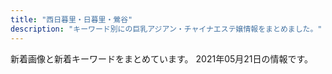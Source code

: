 ```yaml
---
title: "西日暮里・日暮里・鶯谷"
description: "キーワード別にの巨乳アジアン・チャイナエステ嬢情報をまとめました。"
---
```


新着画像と新着キーワードをまとめています。
2021年05月21日の情報です。

<DmmAffiliateIns />
<KeywordTable
  shops={
    [
    {
        "img_links": [
            "http://www.mac-riraku106.xyz/static/picture/2.jpg",
            "http://www.mac-riraku106.xyz/uploads/191209/1-191209122ZY50.jpg",
            "http://www.mac-riraku106.xyz/static/picture/top-img09.png",
            "http://www.mac-riraku106.xyz/uploads/191128/1-19112Q3111UF.jpg",
            "http://www.mac-riraku106.xyz/uploads/191008/1-19100Q5453V63.jpg",
            "http://www.mac-riraku106.xyz/uploads/190723/34-1.jpg",
            "http://www.mac-riraku106.xyz/uploads/190723/23-2.jpg",
            "http://www.mac-riraku106.xyz/uploads/190906/1-1ZZ6125225A4.jpg",
            "http://www.mac-riraku106.xyz/uploads/200325/1-2003251H340B9.jpg",
            "http://www.mac-riraku106.xyz/uploads/190826/1-1ZR614462Qa.jpg",
            "http://www.mac-riraku106.xyz/uploads/191219/1-19121912423J29.jpg",
            "http://www.mac-riraku106.xyz/uploads/191008/1-19100Q5451M20.jpg",
            "http://www.mac-riraku106.xyz/uploads/200818/1-200QQ554231G.jpg",
            "http://www.mac-riraku106.xyz/uploads/200818/1-200QQ5535E92.jpg",
            "http://www.mac-riraku106.xyz/uploads/190723/33-1.jpg",
            "http://www.mac-riraku106.xyz/static/picture/tel.png",
            "http://www.mac-riraku106.xyz/static/picture/top-img03.png",
            "http://www.mac-riraku106.xyz/static/picture/michi01.png",
            "http://www.mac-riraku106.xyz/uploads/200501/1-200501125150516.jpg",
            "http://www.mac-riraku106.xyz/uploads/190906/1-1ZZ612503C39.jpg",
            "http://www.mac-riraku106.xyz/uploads/190723/10-2.jpg",
            "http://www.mac-riraku106.xyz/uploads/190926/1-1Z926131T2408.jpg",
            "http://www.mac-riraku106.xyz/uploads/200310/1-200310130Z0421.jpg",
            "http://www.mac-riraku106.xyz/uploads/191106/1-191106092J62Y.jpg",
            "http://www.mac-riraku106.xyz/uploads/190723/10-1.jpg",
            "http://www.mac-riraku106.xyz/uploads/191209/1-191209123459153.jpg",
            "http://www.mac-riraku106.xyz/uploads/200325/1-2003251H312V4.jpg",
            "http://www.mac-riraku106.xyz/uploads/190723/1-2.jpg",
            "http://www.mac-riraku106.xyz/static/picture/michi02.png",
            "http://www.mac-riraku106.xyz/uploads/191128/1-19112Q3102OP.jpg",
            "http://www.mac-riraku106.xyz/uploads/190723/23-1.jpg",
            "http://www.mac-riraku106.xyz/uploads/200608/1-20060Q0251EY.jpg",
            "http://www.mac-riraku106.xyz/static/picture/call.png",
            "http://www.mac-riraku106.xyz/uploads/200501/1-200501145011C2.jpg",
            "http://www.mac-riraku106.xyz/uploads/190723/25-1.jpg",
            "http://www.mac-riraku106.xyz/uploads/190826/1-1ZR6144611E0.jpg",
            "http://www.mac-riraku106.xyz/static/picture/1.jpg",
            "http://www.mac-riraku106.xyz/uploads/191128/1-19112Q31009521.jpg",
            "http://www.mac-riraku106.xyz/uploads/200317/1-20031G44235R7.jpg",
            "http://www.mac-riraku106.xyz/uploads/200801/1-200P1110631926.jpg",
            "http://www.mac-riraku106.xyz/static/picture/top-img02.png",
            "http://www.mac-riraku106.xyz/static/picture/top-img01.png",
            "http://www.mac-riraku106.xyz/uploads/200501/1-200501125159161.jpg",
            "http://www.mac-riraku106.xyz/uploads/190723/21-1.jpg",
            "http://www.mac-riraku106.xyz/uploads/200501/1-200501145002a7.jpg",
            "http://www.mac-riraku106.xyz/uploads/200501/1-200501125251121.jpg",
            "http://www.mac-riraku106.xyz/uploads/200501/1-200501144951148.jpg",
            "http://www.mac-riraku106.xyz/uploads/191106/1-191106092S0357.jpg",
            "http://www.mac-riraku106.xyz/uploads/191106/1-191106092T0531.jpg",
            "http://www.mac-riraku106.xyz/uploads/200818/1-200QQ55415J4.jpg",
            "http://www.mac-riraku106.xyz/uploads/190926/1-1Z926131R6102.jpg",
            "http://www.mac-riraku106.xyz/uploads/191219/1-191219124141563.jpg",
            "http://www.mac-riraku106.xyz/uploads/200317/1-20031G4420c38.jpg",
            "http://www.mac-riraku106.xyz/uploads/200801/1-200P1110412514.jpg",
            "http://www.mac-riraku106.xyz/uploads/200310/1-200310130925920.jpg",
            "http://www.mac-riraku106.xyz/uploads/191209/1-1912091229204E.jpg",
            "http://www.mac-riraku106.xyz/uploads/200608/1-20060Q02506204.jpg",
            "http://www.mac-riraku106.xyz/uploads/200801/1-200P1110A4M2.jpg",
            "http://www.mac-riraku106.xyz/uploads/190723/1-1.jpg",
            "http://www.mac-riraku106.xyz/uploads/190723/23-3.jpg",
            "http://www.mac-riraku106.xyz/uploads/200317/1-20031G44220J0.jpg",
            "http://www.mac-riraku106.xyz/uploads/190723/30-1.jpg",
            "http://www.mac-riraku106.xyz/uploads/200501/1-200501125300127.jpg",
            "http://www.mac-riraku106.xyz/uploads/200310/1-20031013091I08.jpg"
        ],
        "name": "\u306f\u305f\u3061",
        "url": "http://www.mac-riraku106.xyz/",
        "keywords": {
            "F": 3,
            "E": 6,
            "86": 19,
            "C": 19,
            "D": 47,
            "94": 3,
            "85": 15
        },
        "station": "JR\u65e5\u66ae\u91cc\u99c5\u5357\u53e3"
    },
    {
        "name": "\u672a\u6765",
        "url": "http://www.relax-mirai.info/",
        "station": "\u65e5\u66ae\u91cc\u99c5\u6771\u53e3",
        "keywords": {},
        "img_links": [
            "http://www.relax-mirai.info/i/images/momo1.jpg",
            "http://www.relax-mirai.info/i/120/sayuri1.jpg",
            "http://www.relax-mirai.info/images/info01.jpg",
            "http://www.relax-mirai.info/images/m03.jpg",
            "http://www.relax-mirai.info/gals/kaka1.jpg",
            "http://www.relax-mirai.info/images/momo1.jpg",
            "http://www.relax-mirai.info/gals/risa1.jpg",
            "http://www.relax-mirai.info/gals/aki1.jpg",
            "http://www.relax-mirai.info/images/risa1.jpg",
            "http://www.relax-mirai.info/i/images/sayuri1.jpg",
            "http://www.relax-mirai.info/images/m04.jpg",
            "http://www.relax-mirai.info/images/sayuri1.jpg",
            "http://www.relax-mirai.info/images/info02.jpg",
            "http://www.relax-mirai.info/images/m02.jpg",
            "http://www.relax-mirai.info/gals/emi1.jpg",
            "http://www.relax-mirai.info/images/qr.jpg"
        ]
    },
    {
        "name": "\u3075\u308f\u3075\u308f",
        "url": "http://flowerscent.este.work/",
        "img_links": [
            "http://flowerscent.este.work/head_1_4691_1553674270167089.png",
            "http://flowerscent.este.work/head_3_4691_1556258938113847.png",
            "http://flowerscent.este.work/head_2_4691_1553674270815382.png",
            "http://flowerscent.este.work/2/uploadimg/1599833697.jpg",
            "http://flowerscent.este.work/2/uploadimg/1600260826.jpg"
        ],
        "keywords": {
            "83": 36,
            "E": 12,
            "C": 36,
            "87": 12,
            "D": 12,
            "86": 12
        },
        "station": "JR\u897f\u65e5\u66ae\u91cc\u99c5"
    },
    {
        "keywords": {},
        "station": "\u753a\u5c4b\u99c51\u756a\u51fa\u53e3",
        "url": "https://mominoki.tyo.ac/",
        "name": "\u3082\u307f\u306e\u6728",
        "img_links": []
    },
    {
        "keywords": {
            "\u30bb\u30af\u30b7\u30fc": 38,
            "E": 1,
            "G": 2
        },
        "station": "JR\u65e5\u66ae\u91cc\u99c5\u5357\u53e3",
        "url": "https://www.sofia-est.com/",
        "name": "\u30bd\u30d5\u30a3\u30a2",
        "img_links": [
            "https://www.sofia-est.com/img/material/iph.png",
            "https://www.sofia-est.com/img/girl/thumb/s94_2.jpg",
            "https://www.sofia-est.com/img/material/sd_rt_btn.png",
            "https://www.sofia-est.com/img/material/mob_youtube.png",
            "https://www.sofia-est.com/img/girl/main/s97_1.jpg",
            "https://www.sofia-est.com/img/girl/list/s94_list.jpg",
            "https://www.sofia-est.com/img/girl/main/s94_1.jpg",
            "https://www.sofia-est.com/img/material/photo4.jpg",
            "https://www.sofia-est.com/img/material/top_newface.png",
            "https://www.sofia-est.com/img/girl/thumb/s99_2.jpg",
            "https://www.sofia-est.com/img/material/pagetop_rollout.png",
            "https://www.sofia-est.com/img/girl/list/s99_list.jpg",
            "https://www.sofia-est.com/img/girl/list/s56_list.jpg",
            "https://www.sofia-est.com/img/girl/thumb/s94_1.jpg",
            "https://www.sofia-est.com/img/girl/main/s108_1.jpg",
            "https://www.sofia-est.com/img/material/page6_subt2.png",
            "https://www.sofia-est.com/img/girl/thumb/s100_1.jpg",
            "https://www.sofia-est.com/img/material/gm1_rollout.png",
            "https://www.sofia-est.com/img/girl/main/s81_1.jpg",
            "https://www.sofia-est.com/img/girl/list/s81_list.jpg",
            "https://www.sofia-est.com/img/material/gm3_rollout.png",
            "https://www.sofia-est.com/img/material/phototxt.jpg",
            "https://www.sofia-est.com/img/girl/thumb/s81_2.jpg",
            "https://www.sofia-est.com/img/girl/thumb/s92_2.jpg",
            "https://www.sofia-est.com/img/material/gm4_rollout.png",
            "https://www.sofia-est.com/img/material/mobileqr.png",
            "https://www.sofia-est.com/img/girl/list/s84_list.jpg",
            "https://www.sofia-est.com/img/material/page8_subt1.png",
            "https://www.sofia-est.com/img/material/top_news.png",
            "https://www.sofia-est.com/img/girl/thumb/s81_1.jpg",
            "https://www.sofia-est.com/img/girl/mobilepickup/mobilepickup20200302124127.jpg",
            "https://www.sofia-est.com/img/material/course_tanta1.png",
            "https://www.sofia-est.com/img/girl/thumb/s56_1.jpg",
            "https://www.sofia-est.com/img/girl/main/s113_1.jpg",
            "https://www.sofia-est.com/img/material/noimg_thumb.jpg",
            "https://www.sofia-est.com/img/material/gm5_rollout.png",
            "https://www.sofia-est.com/img/girl/pickup/pickup20200111122329.jpg",
            "https://www.sofia-est.com/img/material/top_pickup.png",
            "https://www.sofia-est.com/img/material/page6_subt1.png",
            "https://www.sofia-est.com/img/girl/list/s106_list.jpg",
            "https://www.sofia-est.com/img/material/photo1.jpg",
            "https://www.sofia-est.com/img/girl/main/s92_1.jpg",
            "https://www.sofia-est.com/img/material/top_kodawariimg1.jpg",
            "https://www.sofia-est.com/img/material/top_kodawari.png",
            "https://www.sofia-est.com/img/girl/main/s89_1.jpg",
            "https://www.sofia-est.com/img/material/photo8.jpg",
            "https://www.sofia-est.com/img/material/top_infomation.png",
            "https://www.sofia-est.com/img/girl/main/s100_1.jpg",
            "https://www.sofia-est.com/img/material/page4_subt1.png",
            "https://www.sofia-est.com/img/girl/thumb/s97_1.jpg",
            "https://www.sofia-est.com/img/material/photo6.jpg",
            "https://www.sofia-est.com/img/material/page4_subt2.png",
            "https://www.sofia-est.com/img/banner/koko_120x60.png",
            "https://www.sofia-est.com/img/girl/list/s92_list.jpg",
            "https://www.sofia-est.com/img/girl/thumb/s84_1.jpg",
            "https://www.sofia-est.com/img/girl/thumb/s56_2.jpg",
            "https://www.sofia-est.com/img/what/coupon202009.png",
            "https://www.sofia-est.com/img/material/photo5.jpg",
            "https://www.sofia-est.com/img/girl/list/s97_list.jpg",
            "https://www.sofia-est.com/img/girl/thumb/s81_4.jpg",
            "https://www.sofia-est.com/img/material/gm2_rollout.png",
            "https://www.sofia-est.com/img/material/noimg_m.jpg",
            "https://www.sofia-est.com/img/material/page3_1_subt1.png",
            "https://www.sofia-est.com/img/girl/thumb/s108_3.jpg",
            "https://www.sofia-est.com/img/girl/thumb/s84_2.jpg",
            "https://www.sofia-est.com/img/material/movie_right_yaji.png",
            "https://www.sofia-est.com/img/girl/main/s56_1.jpg",
            "https://www.sofia-est.com/img/material/gm6_rollout.png",
            "https://www.sofia-est.com/img/girl/thumb/s105_1.jpg",
            "https://www.sofia-est.com/img/material/top_twitter.png",
            "https://www.sofia-est.com/img/girl/thumb/s89_1.jpg",
            "https://www.sofia-est.com/img/material/page2_subt1.png",
            "https://www.sofia-est.com/img/material/page8_subt2.png",
            "https://www.sofia-est.com/img/top/topslide20141211.jpg",
            "https://www.sofia-est.com/img/material/photobig.jpg",
            "https://www.sofia-est.com/img/girl/thumb/s100_2.jpg",
            "https://www.sofia-est.com/img/material/noimg_b.jpg",
            "https://www.sofia-est.com/img/girl/thumb/s57_1.jpg",
            "https://www.sofia-est.com/img/material/top_camp.png",
            "https://www.sofia-est.com/img/girl/list/s89_list.jpg",
            "https://www.sofia-est.com/img/girl/thumb/s108_1.jpg",
            "https://www.sofia-est.com/img/material/movie20141210.jpg",
            "https://www.sofia-est.com/img/girl/list/s100_list.jpg",
            "https://www.sofia-est.com/img/material/page5_subt2.png",
            "https://www.sofia-est.com/img/girl/thumb/s106_1.jpg",
            "https://www.sofia-est.com/img/top/topslide20141210.jpg",
            "https://www.sofia-est.com/img/girl/list/s113_list.jpg",
            "https://www.sofia-est.com/img/girl/list/s57_list.jpg",
            "https://www.sofia-est.com/img/material/page7_subt1.png",
            "https://www.sofia-est.com/img/material/photo3.jpg",
            "https://www.sofia-est.com/img/material/course_tanta2.png",
            "https://www.sofia-est.com/img/girl/thumb/s92_1.jpg",
            "https://www.sofia-est.com/img/girl/main/s99_1.jpg",
            "https://www.sofia-est.com/img/girl/thumb/s113_1.jpg",
            "https://www.sofia-est.com/img/girl/main/s57_1.jpg",
            "https://www.sofia-est.com/img/material/yakusoku.png",
            "https://www.sofia-est.com/img/girl/list/s105_list.jpg",
            "https://www.sofia-est.com/img/girl/list/s111_list.jpg",
            "https://www.sofia-est.com/img/girl/thumb/s55_2.jpg",
            "https://www.sofia-est.com/img/material/page3_subt1.png",
            "https://www.sofia-est.com/img/material/hosi5.png",
            "https://www.sofia-est.com/img/material/courseoption_rev1.png",
            "https://www.sofia-est.com/img/material/doublecourse_rev1.png",
            "https://www.sofia-est.com/img/material/photo7.jpg",
            "https://www.sofia-est.com/img/girl/pickup/pickup20191220093623.jpg",
            "https://www.sofia-est.com/img/material/page3_1_subt2.png",
            "https://www.sofia-est.com/img/girl/thumb/s55_3.jpg",
            "https://www.sofia-est.com/img/girl/list/s108_list.jpg",
            "https://www.sofia-est.com/img/material/movie_left_yaji.png",
            "https://www.sofia-est.com/img/material/top_about.png",
            "https://www.sofia-est.com/img/girl/thumb/s81_3.jpg",
            "https://www.sofia-est.com/img/material/movieicon.png",
            "https://www.sofia-est.com/img/girl/pickup/pickup20191220093702.jpg",
            "https://www.sofia-est.com/img/girl/thumb/s108_2.jpg",
            "https://www.sofia-est.com/img/girl/thumb/s89_2.jpg",
            "https://www.sofia-est.com/img/girl/thumb/s55_1.jpg",
            "https://www.sofia-est.com/img/girl/main/s55_1.jpg",
            "https://www.sofia-est.com/img/material/top_movie.png",
            "https://www.sofia-est.com/img/girl/thumb/s97_2.jpg",
            "https://www.sofia-est.com/img/girl/pickup/pickup20190509222453.jpg",
            "https://www.sofia-est.com/img/material/coursepoint_rev2.png",
            "https://www.sofia-est.com/img/top/topslide20150918.jpg",
            "https://www.sofia-est.com/img/material/photo2.jpg",
            "https://www.sofia-est.com/img/girl/thumb/s81_5.jpg",
            "https://www.sofia-est.com/img/girl/thumb/s113_2.jpg",
            "https://www.sofia-est.com/img/material/page5_subt1.png",
            "https://www.sofia-est.com/img/girl/thumb/s99_1.jpg",
            "https://www.sofia-est.com/img/girl/list/s55_list.jpg",
            "https://www.sofia-est.com/img/girl/main/s84_1.jpg",
            "https://www.sofia-est.com/img/material/page6_subt3.png"
        ]
    },
    {
        "url": "http://www.en-nippori.net/",
        "keywords": {
            "C": 6
        },
        "station": "JR\u65e5\u66ae\u91cc\u99c5\u6771\u53e3",
        "name": "\u7e01",
        "img_links": [
            "http://www.en-nippori.net/image/therapist/02.jpg",
            "http://www.en-nippori.net/image/mainparts/images/navi01_03.jpg",
            "http://www.en-nippori.net/image/mainparts/images/navi01_05.jpg",
            "http://www.en-nippori.net/image/therapist/01.jpg",
            "http://www.en-nippori.net/image/mainparts/images/navi01_07.jpg",
            "http://www.en-nippori.net/image/therapist/06.jpg",
            "http://www.en-nippori.net/image/index/top.jpg",
            "http://www.en-nippori.net/image/therapist/04.jpg",
            "http://www.en-nippori.net/image/mainparts/images/navi01_06.jpg",
            "http://www.en-nippori.net/image/mainparts/main.jpg",
            "http://www.en-nippori.net/image/therapist/03.jpg",
            "http://www.en-nippori.net/image/mainparts/images/navi01_04.jpg",
            "http://www.en-nippori.net/image/mainparts/images/navi01_02.jpg"
        ]
    },
    {
        "url": "http://esthe-aroma.red/",
        "keywords": {
            "86": 8,
            "E": 1,
            "D": 7
        },
        "img_links": [
            "http://esthe-aroma.red/images/cg04.jpg",
            "http://esthe-aroma.red/images/imm.jpg",
            "http://esthe-aroma.red/images/staff_s.png",
            "http://esthe-aroma.red/images/kan.jpg",
            "http://esthe-aroma.red/images/cg01.jpg",
            "http://esthe-aroma.red/images/top.png",
            "http://esthe-aroma.red/images/r1.jpg",
            "http://esthe-aroma.red/link/menlog.jpg",
            "http://esthe-aroma.red/images/cg03.jpg",
            "http://esthe-aroma.red/images/news.png",
            "http://esthe-aroma.red/images/cg10.jpg",
            "http://esthe-aroma.red/images/sruru.jpg",
            "http://esthe-aroma.red/images/cg07.jpg",
            "http://esthe-aroma.red/images/evetop.png",
            "http://esthe-aroma.red/images/r4.jpg",
            "http://esthe-aroma.red/images/cg02.jpg",
            "http://esthe-aroma.red/images/cg06.jpg",
            "http://esthe-aroma.red/images/r3.jpg",
            "http://esthe-aroma.red/images/r2.jpg",
            "http://esthe-aroma.red/images/precau.png",
            "http://esthe-aroma.red/images/rec.png",
            "http://esthe-aroma.red/images/cg08.jpg"
        ],
        "station": "JR\u65e5\u66ae\u91cc\u99c5\u6771\u53e3",
        "name": "\u548c\u5408 \u308f\u3054\u3046"
    },
    {
        "img_links": [
            "http://www.hohoemi.es-relax.info/i/room/r02.jpg",
            "http://www.hohoemi.es-relax.info/images/r02.jpg",
            "http://www.hohoemi.es-relax.info/images/r03.jpg",
            "http://www.hohoemi.es-relax.info/i/room/r04.jpg",
            "http://www.hohoemi.es-relax.info/gals/yuyu1.jpg",
            "http://www.hohoemi.es-relax.info/images/r04.jpg",
            "http://www.hohoemi.es-relax.info/gals/karin1.jpg",
            "http://www.hohoemi.es-relax.info/images/162-1.jpg",
            "http://www.hohoemi.es-relax.info/images/img02.jpg",
            "http://www.hohoemi.es-relax.info/images/img04.jpg",
            "http://www.hohoemi.es-relax.info/images/newsbar.jpg",
            "http://www.hohoemi.es-relax.info/i/room/r01.jpg",
            "http://www.hohoemi.es-relax.info/images/img03.jpg",
            "http://www.hohoemi.es-relax.info/gals/nanami1.jpg",
            "http://www.hohoemi.es-relax.info/images/r05.jpg",
            "http://www.hohoemi.es-relax.info/gals/mirai1.jpg",
            "http://www.hohoemi.es-relax.info/gals/nana1.jpg",
            "http://www.hohoemi.es-relax.info/i/room/r03.jpg",
            "http://www.hohoemi.es-relax.info/gals/yuri1.jpg",
            "http://www.hohoemi.es-relax.info/gals/monika1.jpg",
            "http://www.hohoemi.es-relax.info/images/r01.jpg"
        ],
        "name": "\u307b\u307b\u3048\u307f",
        "station": "JR\u897f\u65e5\u66ae\u91cc\u99c5",
        "url": "http://www.hohoemi.es-relax.info/",
        "keywords": {}
    },
    {
        "img_links": [
            "http://lillian.work/icon/twitter.png",
            "http://lillian.work/images/main1.jpg",
            "http://lillian.work/images/header3.png",
            "http://lillian.work/room/room-l1.jpg",
            "http://lillian.work/room/esthe1.jpg",
            "http://lillian.work/icon/facebook.png",
            "http://lillian.work/images/footer-l.png",
            "http://lillian.work/room/tl2.jpg",
            "http://lillian.work/images/main-sp.jpg",
            "http://lillian.work/icon/google_plus.png",
            "http://lillian.work/images/flower.png",
            "http://lillian.work/room/esthe3.jpg",
            "http://lillian.work/room/esthe2.jpg",
            "http://lillian.work/images/footer-r.png",
            "http://lillian.work/room/room-l4.jpg",
            "http://lillian.work/room/room-l3.jpg",
            "http://lillian.work/button/staff.png",
            "http://lillian.work/staff/miki-l1.jpg",
            "http://lillian.work/room/room-l2.jpg",
            "http://lillian.work/room/tl1.jpg",
            "http://lillian.work/staff/nana-s1.jpg",
            "http://lillian.work/button/home.png",
            "http://lillian.work/images/clear.png",
            "http://lillian.work/icon/line.png",
            "http://lillian.work/staff/nana-l1.jpg",
            "http://lillian.work/room/tl3.jpg",
            "http://lillian.work/staff/miki-s1.jpg"
        ],
        "name": "Oasis\uff5e\u30aa\u30a2\u30b7\u30b9",
        "keywords": {},
        "url": "http://lillian.work/",
        "station": "JR\u9daf\u8c37\u99c5\u5317\u53e3"
    },
    {
        "station": "JR\u897f\u65e5\u66ae\u91cc\u99c5",
        "img_links": [
            "http://chou.ies.bz/photos/sites/85/2019/07/2019070106340260.jpg",
            "http://chou.ies.bz/images/s3.png",
            "http://chou.ies.bz/images/mobile.png",
            "http://chou.ies.bz/photos/sites/85/2019/12/2019120602315853.jpg",
            "http://chou.ies.bz/images/n3.png",
            "http://chou.ies.bz/photos/sites/85/2021/05/2021051201142065.jpg",
            "http://chou.ies.bz/photos/sites/85/2020/10/2020100610370157.jpg",
            "http://chou.ies.bz/images/top.png",
            "http://chou.ies.bz/photos/sites/85/2020/12/2020120204150858.jpg",
            "http://chou.ies.bz/images/n1.jpg",
            "http://chou.ies.bz/images/s_link.png",
            "http://chou.ies.bz/photos/sites/85/2019/07/2019070509385227.jpg",
            "http://chou.ies.bz/photos/sites/85/2019/07/2019070106333414.jpg",
            "http://chou.ies.bz/images/s_staff.jpg",
            "http://chou.ies.bz/photos/sites/85/2020/12/2020120204265615.jpg",
            "http://chou.ies.bz/images/s_news.png",
            "http://chou.ies.bz/photos/sites/85/2020/10/2020100610383828.jpg",
            "http://chou.ies.bz/photos/sites/85/2019/07/2019070106330942.jpg",
            "http://chou.ies.bz/images/s1.png",
            "http://chou.ies.bz/photos/sites/85/2019/06/2019062803491517.jpg",
            "http://chou.ies.bz/photos/sites/85/2021/04/2021042710033582.jpg",
            "http://chou.ies.bz/photos/sites/85/2019/07/2019070106320474.jpg",
            "http://chou.ies.bz/images/s_pick.png",
            "http://chou.ies.bz/photos/sites/85/2020/12/2020121802483415.jpg"
        ],
        "keywords": {
            "86": 7,
            "E": 1,
            "D": 8,
            "85": 1,
            "84": 1
        },
        "url": "http://chou.ies.bz/",
        "name": "\u706f\u308a\u5c4b"
    },
    {
        "img_links": [],
        "station": "JR\u897f\u65e5\u66ae\u91cc\u99c5",
        "url": "http://onkyoukou.tyo.cm/",
        "keywords": {},
        "name": "\u6e29\u99a8\u6e2f-\u304a\u3093\u304d\u3087\u3046\u3053\u3046-"
    },
    {
        "keywords": {
            "D": 20,
            "86": 15,
            "85": 5
        },
        "station": "JR\u65e5\u66ae\u91cc\u99c5\u5357\u53e3",
        "name": "\u6843",
        "url": "http://momo.tyo.cm/",
        "img_links": [
            "http://momo.tyo.cm/images/nav_link05.png",
            "http://momo.tyo.cm/images/nav_link06.png",
            "http://momo.tyo.cm/photos/sites/53/2021/02/2021021607405578.jpg",
            "http://momo.tyo.cm/images/tit_com03.png",
            "http://momo.tyo.cm/images/nav_link02.png",
            "http://momo.tyo.cm/images/tit03.png",
            "http://momo.tyo.cm/images/border01.png",
            "http://momo.tyo.cm/images/border02.png",
            "http://momo.tyo.cm/images/tit02.png",
            "http://momo.tyo.cm/images/pagetop.png",
            "http://momo.tyo.cm/images/tit_com02.png",
            "http://momo.tyo.cm/images/tit_com01.png",
            "http://momo.tyo.cm/images/top_slider02.jpg",
            "http://momo.tyo.cm/images/tit_link01.png",
            "http://momo.tyo.cm/images/tit01.png",
            "http://momo.tyo.cm/images/tit04.png",
            "http://momo.tyo.cm/images/tit_staff.png",
            "http://momo.tyo.cm/images/bg_pick.png",
            "http://momo.tyo.cm/images/top_slider01.jpg",
            "http://momo.tyo.cm/images/news.png",
            "http://momo.tyo.cm/images/tit_com05.png",
            "http://momo.tyo.cm/images/tit_com04.png",
            "http://momo.tyo.cm/photos/sites/53/2021/02/2021021607405882.jpg",
            "http://momo.tyo.cm/images/nav_link01.png",
            "http://momo.tyo.cm/images/tit05.png",
            "http://momo.tyo.cm/photos/sites/53/2021/02/2021021607405730.jpg",
            "http://momo.tyo.cm/images/nav_link04.png",
            "http://momo.tyo.cm/photos/sites/53/2021/02/2021021607405658.jpg",
            "http://momo.tyo.cm/images/nav_link03.png",
            "http://momo.tyo.cm/images/tit_com.png"
        ]
    },
    {
        "img_links": [
            "http://es-minami.com/images/yuki1.jpg",
            "http://es-minami.com/gals/sayuri2.jpg",
            "http://www.es-minami.com/gals/rika1.jpg",
            "http://www.es-minami.com/images/rika1.jpg",
            "http://es-minami.com/img/yuki1.jpg",
            "http://es-minami.com/gals/rika1.jpg",
            "http://www.es-minami.com/img/mika2.jpg",
            "http://www.es-minami.com/gals/riri1.jpg",
            "http://www.es-minami.com/images/news.png",
            "http://es-minami.com/images/rika1.jpg",
            "http://es-minami.com/img/mika1.jpg",
            "http://www.es-minami.com/images/pick_staff6.jpg",
            "http://es-minami.com/gals/riri1.jpg",
            "http://es-minami.com/images/news.png",
            "http://www.es-minami.com/img/nana1.jpg",
            "http://www.es-minami.com/images/riri1.jpg",
            "http://es-minami.com/img/sayuri1.jpg",
            "http://es-minami.com/images/mobole.png",
            "http://es-minami.com/img/mika2.jpg",
            "http://es-minami.com/gals/yuki1.jpg",
            "http://es-minami.com/gals/sakura1.jpg",
            "http://es-minami.com/images/mika2.jpg",
            "http://www.es-minami.com/img/sayuri1.jpg",
            "http://www.es-minami.com/images/staff-bar.png",
            "http://www.es-minami.com/img/yuki1.jpg",
            "http://es-minami.com/images/mika1.jpg",
            "http://es-minami.com/images/nana1.jpg",
            "http://es-minami.com/images/pick_staff6.jpg",
            "http://es-minami.com/images/riri1.jpg",
            "http://www.es-minami.com/gals/sakura1.jpg",
            "http://www.es-minami.com/gals/mika1.jpg",
            "http://es-minami.com/images/sayuri2.jpg",
            "http://www.es-minami.com/images/sayuri1.jpg",
            "http://es-minami.com/img/sayuri2.jpg",
            "http://www.es-minami.com/images/mika2.jpg",
            "http://es-minami.com/gals/mika2.jpg",
            "http://es-minami.com/gals/mika1.jpg",
            "http://www.es-minami.com/img/sayuri2.jpg",
            "http://www.es-minami.com/gals/sayuri2.jpg",
            "http://es-minami.com/gals/nana1.jpg",
            "http://www.es-minami.com/images/mika1.jpg",
            "http://www.es-minami.com/images/mobole.png",
            "http://www.es-minami.com/gals/yuki1.jpg",
            "http://es-minami.com/img/riri1.jpg",
            "http://www.es-minami.com/gals/nana1.jpg",
            "http://www.es-minami.com/gals/mika2.jpg",
            "http://es-minami.com/gals/sayuri1.jpg",
            "http://www.es-minami.com/images/sayuri2.jpg",
            "http://es-minami.com/img/nana1.jpg",
            "http://es-minami.com/images/staff-bar.png",
            "http://www.es-minami.com/images/nana1.jpg",
            "http://www.es-minami.com/images/yuki1.jpg",
            "http://es-minami.com/images/sayuri1.jpg",
            "http://www.es-minami.com/gals/sayuri1.jpg",
            "http://www.es-minami.com/img/riri1.jpg",
            "http://www.es-minami.com/img/mika1.jpg"
        ],
        "name": "\u307f\u306a\u307f",
        "keywords": {},
        "station": "JR\u65e5\u66ae\u91cc\u99c5\u6771\u53e3",
        "url": "http://es-minami.com/"
    },
    {
        "img_links": [],
        "url": "http://lapis.tyo.cm/",
        "station": "JR\u9daf\u8c37\u99c5\u5317\u53e3",
        "name": "\u30e9\u30d4\u30b9",
        "keywords": {}
    },
    {
        "name": "\u30ed\u30fc\u30ba",
        "station": "JR\u7530\u7aef\u99c5",
        "img_links": [
            "http://minopom.xyz/uploads/allimg/210410/1-210410145204C9.jpg",
            "http://minopom.xyz/picture/totop_04.png",
            "http://www.minopom.xyz/uploads/allimg/210410/1-21041014413S64.jpg",
            "http://minopom.xyz/uploads/210419/1-21041914162C16.jpg",
            "http://minopom.xyz/uploads/allimg/210410/1-210410144PY50.jpg",
            "http://minopom.xyz/uploads/210430/1-2104301Q63S18.jpg",
            "http://minopom.xyz/uploads/allimg/210410/1-210410144U4934.jpg",
            "http://minopom.xyz/picture/room1.jpg",
            "http://www.minopom.xyz/uploads/allimg/210410/1-21041014450GC.jpg",
            "http://minopom.xyz/picture/room3.jpg",
            "http://minopom.xyz/picture/head.jpg",
            "http://minopom.xyz/picture/img.site-builder.jpg",
            "http://minopom.xyz/uploads/210406/1-210406143244C2.jpg",
            "http://minopom.xyz/uploads/allimg/210410/1-2104101450455A.jpg",
            "http://minopom.xyz/uploads/210406/1-2104061433121E.jpg",
            "http://minopom.xyz/uploads/allimg/210406/1-21040614313L45.jpg",
            "http://minopom.xyz/picture/room2.jpg",
            "http://www.minopom.xyz/picture/totop_04.png",
            "http://www.minopom.xyz/uploads/allimg/210410/1-210410144PY50.jpg",
            "http://www.minopom.xyz/uploads/allimg/210410/1-2104101450455A.jpg",
            "http://www.minopom.xyz/uploads/allimg/210410/1-210410145204C9.jpg",
            "http://www.minopom.xyz/picture/img.site-builder.jpg",
            "http://minopom.xyz/uploads/allimg/210410/1-210410144323118.jpg",
            "http://minopom.xyz/uploads/allimg/210410/1-21041014500NX.jpg",
            "http://www.minopom.xyz/uploads/allimg/210410/1-210410145124148.jpg",
            "http://minopom.xyz/uploads/allimg/210410/1-21041014413S64.jpg",
            "http://www.minopom.xyz/uploads/allimg/210410/1-21041014500NX.jpg",
            "http://www.minopom.xyz/picture/head.jpg",
            "http://minopom.xyz/uploads/allimg/210410/1-21041014450GC.jpg",
            "http://www.minopom.xyz/uploads/allimg/210406/1-21040614313L45.jpg",
            "http://minopom.xyz/uploads/allimg/210410/1-210410145124148.jpg",
            "http://minopom.xyz/uploads/210406/1-210406143111G0.jpg",
            "http://www.minopom.xyz/uploads/allimg/210410/1-210410144U4934.jpg"
        ],
        "keywords": {
            "\u4e73": 4
        },
        "url": "http://minopom.xyz/"
    },
    {
        "url": "http://es-rlx.com/",
        "name": "\u5065\u7f8e\u5802",
        "img_links": [
            "http://es-rlx.com/pic/top1.jpg",
            "http://es-rlx.com/staff/sakura/01.jpg",
            "http://es-rlx.com/staff/sakura/01mb.jpg",
            "http://es-rlx.com/staff/minami/01.jpg",
            "http://es-rlx.com/staff/minami/01mb.jpg",
            "http://es-rlx.com/img/access/roaddm.png",
            "http://es-rlx.com/i/files/homeimg.jpg",
            "http://es-rlx.com/staff/yuki/01mb.jpg",
            "http://es-rlx.com/img/access/road04.jpg",
            "http://es-rlx.com/img/ft_tel.png",
            "http://es-rlx.com/img/ttl_mobile.png",
            "http://es-rlx.com/img/ttl_staff.png",
            "http://es-rlx.com/img/ttl_rec.png",
            "http://es-rlx.com/img/access/road01.jpg",
            "http://es-rlx.com/img/ttl_tnew.png",
            "http://es-rlx.com/pic/top3.jpg",
            "http://es-rlx.com/pic/top2.jpg",
            "http://es-rlx.com/img/access/road03.jpg",
            "http://es-rlx.com/staff/yuki/01.jpg",
            "http://es-rlx.com/img/youtube.jpg",
            "http://es-rlx.com/img/access/kanban.png",
            "http://es-rlx.com/pic/head.png",
            "http://es-rlx.com/img/access/road02.jpg"
        ],
        "station": "JR\u9daf\u8c37\u99c5\u5317\u53e3",
        "keywords": {
            "C": 15
        }
    }
]
}
/>
<DmmAffiliateScript />
